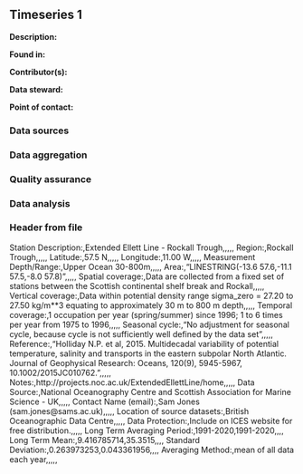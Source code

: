 ## Timeseries 1

**Description:** 


**Found in:**

**Contributor(s):**

**Data steward:**

**Point of contact:**

### Data sources

### Data aggregation

### Quality assurance

### Data analysis

### Header from file
Station Description:,Extended Ellett Line - Rockall Trough,,,,,
Region:,Rockall Trough,,,,,
Latitude:,57.5 N,,,,,
Longitude:,11.00 W,,,,,
Measurement Depth/Range:,Upper Ocean 30-800m,,,,,
Area:,"LINESTRING(-13.6 57.6,-11.1 57.5,-8.0 57.8)",,,,,
Spatial coverage:,Data are collected from a fixed set of stations between the Scottish continental shelf break and Rockall,,,,,
Vertical coverage:,Data within potential density range sigma_zero = 27.20 to 27.50 kg/m**3 equating to approximately 30 m to 800 m depth,,,,,
Temporal coverage:,1 occupation per year (spring/summer) since 1996; 1 to 6 times per year from 1975 to 1996,,,,,
Seasonal cycle:,"No adjustment for seasonal cycle, because cycle is not sufficiently well defined by the data set",,,,,
Reference:,"Holliday N.P. et al, 2015. Multidecadal variability of potential temperature, salinity and transports in the eastern subpolar North Atlantic. Journal of Geophysical Research: Oceans, 120(9), 5945-5967, 10.1002/2015JC010762.",,,,,
Notes:,http://projects.noc.ac.uk/ExtendedEllettLine/home,,,,,
Data Source:,National Oceanography Centre and Scottish Association for Marine Science - UK,,,,,
Contact Name (email):,Sam Jones (sam.jones@sams.ac.uk),,,,,
Location of source datasets:,British Oceanographic Data Centre,,,,,
Data Protection:,Include on ICES website for free distribution.,,,,,
Long Term Averaging Period:,1991-2020,1991-2020,,,,
Long Term Mean:,9.416785714,35.3515,,,,
Standard Deviation:,0.263973253,0.043361956,,,,
Averaging Method:,mean of all data each year,,,,,
